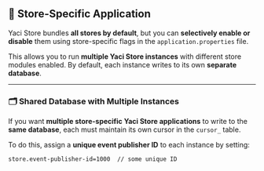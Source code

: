 &nbsp;

## 🧩 Store-Specific Application

Yaci Store bundles **all stores by default**, but you can **selectively enable or disable** them using store-specific flags in the `application.properties` file.

This allows you to run **multiple Yaci Store instances** with different store modules enabled. By default, each instance writes to its own **separate database**.

---

### 🗂️ Shared Database with Multiple Instances

If you want **multiple store-specific Yaci Store applications** to write to the **same database**, each must maintain its own cursor in the `cursor_` table.

To do this, assign a **unique event publisher ID** to each instance by setting:

```properties
store.event-publisher-id=1000  // some unique ID
